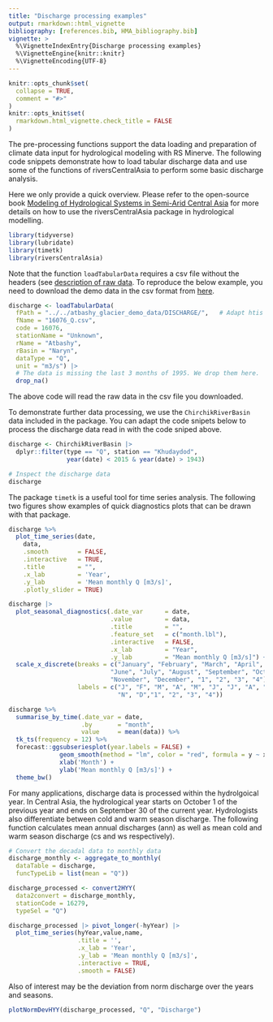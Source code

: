 ```yaml
---
title: "Discharge processing examples"
output: rmarkdown::html_vignette
bibliography: [references.bib, HMA_bibliography.bib]
vignette: >
  %\VignetteIndexEntry{Discharge processing examples}
  %\VignetteEngine{knitr::knitr}
  %\VignetteEncoding{UTF-8}
---
```


```r
knitr::opts_chunk$set(
  collapse = TRUE,
  comment = "#>"
)
knitr::opts_knit$set(
  rmarkdown.html_vignette.check_title = FALSE
)
```

The pre-processing functions support the data loading and preparation of climate data input for hydrological modeling with RS Minerve. The following code snippets demonstrate how to load tabular discharge data and use some of the functions of riversCentralAsia to perform some basic discharge analysis. 

Here we only provide a quick overview. Please refer to the open-source book [Modeling of Hydrological Systems in Semi-Arid Central Asia](https://hydrosolutions.github.io/caham_book/){target="_blank"} for more details on how to use the riversCentralAsia package in hydrological modelling. 

```r
library(tidyverse)
library(lubridate)
library(timetk)
library(riversCentralAsia)
```


Note that the function `loadTabularData` requires a csv file without the headers (see [description of raw data](https://hydrosolutions.github.io/riversCentralAsia/articles/01-description_raw_data.html){target="_blank"}. 
To reproduce the below example, you need to download the demo data in the csv format from [here](https://www.dropbox.com/s/tccoxsp1qnpuozj/16076_Q.csv?dl=0). 

```r
discharge <- loadTabularData(
  fPath = "../../atbashy_glacier_demo_data/DISCHARGE/",   # Adapt htis path
  fName = "16076_Q.csv", 
  code = 16076, 
  stationName = "Unknown", 
  rName = "Atbashy", 
  rBasin = "Naryn", 
  dataType = "Q", 
  unit = "m3/s") |> 
  # The data is missing the last 3 months of 1995. We drop them here. 
  drop_na()
```
The above code will read the raw data in the csv file you downloaded. 

To demonstrate further data processing, we use the `ChirchikRiverBasin` data included in the package. You can adapt the code snipets below to process the discharge data read in with the code sniped above. 
```r
discharge <- ChirchikRiverBasin |> 
  dplyr::filter(type == "Q", station == "Khudaydod", 
                year(date) < 2015 & year(date) > 1943)

# Inspect the discharge data 
discharge
```


The package `timetk` is a useful tool for time series analysis. The following two figures show examples of quick diagnostics plots that can be drawn with that package. 
```r
discharge %>% 
  plot_time_series(date,
    data,
    .smooth        = FALSE,
    .interactive   = TRUE,
    .title         = "",    
    .x_lab         = 'Year',
    .y_lab         = 'Mean monthly Q [m3/s]',
    .plotly_slider = TRUE)
```

```r
discharge |> 
  plot_seasonal_diagnostics(.date_var      = date,
                            .value         = data,
                            .title         = "",
                            .feature_set   = c("month.lbl"),
                            .interactive   = FALSE,
                            .x_lab         = "Year",
                            .y_lab         = "Mean monthly Q [m3/s]") +
  scale_x_discrete(breaks = c("January", "February", "March", "April", "May", 
                            "June", "July", "August", "September", "October", 
                            "November", "December", "1", "2", "3", "4"),
                   labels = c("J", "F", "M", "A", "M", "J", "J", "A", "S", "O", 
                              "N", "D","1", "2", "3", "4"))
```

```r
discharge %>% 
  summarise_by_time(.date_var = date, 
                    .by       = "month",
                    value     = mean(data)) %>% 
  tk_ts(frequency = 12) %>% 
  forecast::ggsubseriesplot(year.labels = FALSE) + 
              geom_smooth(method = "lm", color = "red", formula = y ~ x) +
              xlab('Month') +
              ylab('Mean monthly Q [m3/s]') + 
  theme_bw()
```


For many applications, discharge data is processed within the hydrolgoical year. In Central Asia, the hydrological year starts on October 1 of the previous year and ends on September 30 of the current year. Hydrologists also differentiate between cold and warm season discharge. The following function calculates mean annual discharges (ann) as well as mean cold and warm season discharge (cs and ws respectively). 
```r
# Convert the decadal data to monthly data
discharge_monthly <- aggregate_to_monthly(
  dataTable = discharge, 
  funcTypeLib = list(mean = "Q"))

discharge_processed <- convert2HYY(
  data2convert = discharge_monthly, 
  stationCode = 16279,  
  typeSel = "Q")

discharge_processed |> pivot_longer(-hyYear) |>
  plot_time_series(hyYear,value,name,
                   .title = '',
                   .x_lab = 'Year',
                   .y_lab = 'Mean monthly Q [m3/s]',
                   .interactive = TRUE,
                   .smooth = FALSE)
```

Also of interest may be the deviation from norm discharge over the years and seasons. 

```r
plotNormDevHYY(discharge_processed, "Q", "Discharge")
```








